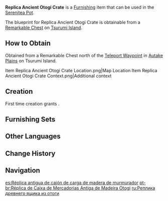 {{Furnishing Infobox
|id             = 373133
|image          = Item Replica Ancient Otogi Crate.png
|category       = Landscape
|subcategory    = Item
|quality        = 2
|adeptal_energy = 30
|load           = 35
|reduced_load   = 24
|description    = A sturdy [[Otogi Wood]] crate that has adopted a design very similar to that of [[Liyue]]-style windows. This sort of cargo crate was designed to transport fish, and can effectively prevent the fish from rotting and starting to smell inside a tightly closed environment. This design would eventually catch on in the markets and become used to carry all manner of foodstuffs and construction material, even military material.
|blueprint      = Remarkable Chest
}}
'''Replica Ancient Otogi Crate''' is a [[Furnishing]] item that can be used in the [[Serenitea Pot]].

The blueprint for Replica Ancient Otogi Crate is obtainable from a [[Remarkable Chest]] on [[Tsurumi Island]].

==How to Obtain==
Obtained from a Remarkable Chest north of the [[Teleport Waypoint]] in [[Autake Plains]] on Tsurumi Island.
<gallery>
Item Replica Ancient Otogi Crate Location.png|Map Location
Item Replica Ancient Otogi Crate Context.png|Additional context
</gallery>

==Creation==
First time creation grants {{Item|Trust|24|x=30}}.
{{Recipe
|type = Creation
|time = 12h
|Otogi Wood = 4
|sort = Otogi Wood
}}

==Furnishing Sets==
{{Craft Usage}}

==Other Languages==
{{Other Languages
|default_hidden = 1
|en      = Replica Ancient Otogi Crate
|zhs     = 古法新造御伽木货箱
|zhs_rm  = Gǔ Fǎ Xīn Zào Yùjiā-mù Huò Xiāng
|zht     = 古法新造御伽木貨箱
|zht_rm  = Gǔ Fǎ Xīn Zào Yùjiā-mù Huò Xiāng
|ja      = 御伽の貨物箱
|ja_rm   = Otogi no Kamotsubako
|ko      = 오토기나무 리뉴얼 상자
|ko_rm   = Otoginamu Rinyueol Sangja
|es      = Réplica antigua de cajón de carga de madera de murmurador
|fr      = Reproduction d'ancienne caisse en bois de dulcinier
|ru      = Реплика древнего ящика из отоги
|th      = กล่องสินค้าไม้ Otogi แบบโบราณ
|th_rm   = 
|vi      = Bản Sao Thùng Hàng Otogi Cổ
|de      = Repliken alter Warenkisten aus Otogi-Holz
|id      = Replika Kotak Tua Otogi
|pt      = Réplica de Caixa de Mercadorias Antiga de Madeira Otogi
|tr      = Replika Antika Otogi Sandık
|it      = Replica di cassa antica in legno Otogi
}}

==Change History==
{{Change History|2.2}}

==Navigation==
{{Furnishing Navbox|exterior}}

[[es:Réplica antigua de cajón de carga de madera de murmurador]]
[[pt-br:Réplica de Caixa de Mercadorias Antiga de Madeira Otogi]]
[[ru:Реплика древнего ящика из отоги]]